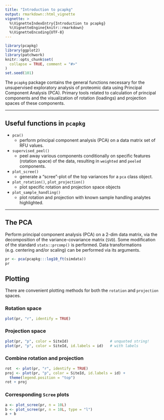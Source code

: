 ```yaml
---
title: "Introduction to pcapkg"
output: rmarkdown::html_vignette
vignette: >
  %\VignetteIndexEntry{Introduction to pcapkg}
  %\VignetteEngine{knitr::rmarkdown}
  %\VignetteEncoding{UTF-8}
---
```


```r
library(pcapkg)
library(ggplot2)
library(patchwork)
knitr::opts_chunk$set(
  collapse = TRUE, comment = "#>"
)
set.seed(101)
```



The `pcapkg` package contains the general functions 
necessary for the unsupervised exploratory analysis of proteomic data 
using Principal Component Analysis (PCA). Primary tools related to
calculation of principal components and the visualization of
rotation (loadings) and projection spaces of these components.


---------------


## Useful functions in `pcapkg`

* `pca()`
  + perform principal component analysis (PCA) on a data matrix
  set of RFU values.
* `supervised_peel()`
  + peel away various components conditionally on specific
  features (rotation space) of the data, resulting in `weighted` and `peeled`
  components.
* `plot_scree()`
  + generate a "scree"-plot of the top variances for a `pca` class object.
* `plot_rotation()`, `plot_projection()`
  + plot specific rotation and projection space objects
* `plot_sample_handling()`
  + plot rotation and projection with known sample 
  handling analytes highlighted.



-----------


## The PCA

Perform principal component analysis (PCA) on a 2-dim data matrix,
via the decomposition of the variance-covariance matrix (`SVD`).
Some modification of the standard `stats::prcomp()` is performed.
Data transformations (e.g. centering and/or scaling) can be performed
via its arguments.

```r
pr <- pca(pcapkg:::log10_ft(simdata))
pr
```

## Plotting

There are convenient plotting methods for both the
`rotation` and `projection` spaces.

### Rotation space

```r
plot(pr, "r", identify = TRUE)
```

### Projection space

```r
plot(pr, "p", color = SiteId)                   # unquoted string!
plot(pr, "p", color = SiteId, id.labels = id)   # with labels
```

### Combine rotation and projection

```r
rot  <- plot(pr, "r", identify = TRUE)
proj <- plot(pr, "p", color = SiteId, id.labels = id) +
  theme(legend.position = "top")
rot + proj
```

### Corresponding `Scree` plots

```r
a <- plot_scree(pr, n = 10L)
b <- plot_scree(pr, n = 10L, type = "l")
a + b
```

